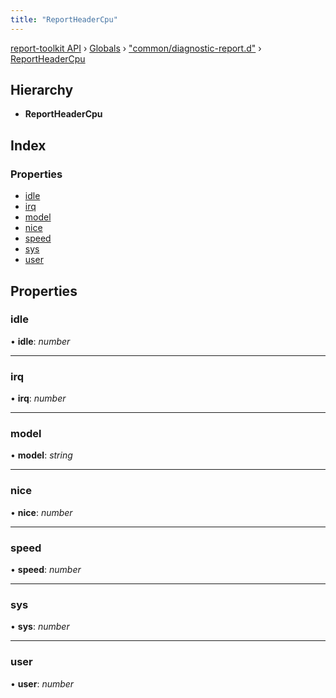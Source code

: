 ```yaml
---
title: "ReportHeaderCpu"
---
```


[report-toolkit API](../home.mdx) › [Globals](../home) › ["common/diagnostic-report.d"](../modules/common_diagnostic_report_d_.mdx) › [ReportHeaderCpu](common_diagnostic_report_d_.reportheadercpu.mdx)

## Hierarchy

* **ReportHeaderCpu**

## Index

### Properties

- [idle](common_diagnostic_report_d_.reportheadercpu.mdx#idle)
- [irq](common_diagnostic_report_d_.reportheadercpu.mdx#irq)
- [model](common_diagnostic_report_d_.reportheadercpu.mdx#model)
- [nice](common_diagnostic_report_d_.reportheadercpu.mdx#nice)
- [speed](common_diagnostic_report_d_.reportheadercpu.mdx#speed)
- [sys](common_diagnostic_report_d_.reportheadercpu.mdx#sys)
- [user](common_diagnostic_report_d_.reportheadercpu.mdx#user)

## Properties

### idle

• **idle**: *number*

___

### irq

• **irq**: *number*

___

### model

• **model**: *string*

___

### nice

• **nice**: *number*

___

### speed

• **speed**: *number*

___

### sys

• **sys**: *number*

___

### user

• **user**: *number*

